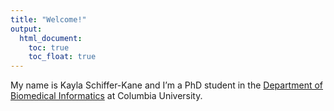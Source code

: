 ```yaml
---
title: "Welcome!"
output: 
  html_document:
    toc: true
    toc_float: true
---
```



My name is Kayla Schiffer-Kane and I'm a PhD student in the [Department of Biomedical Informatics](https://www.dbmi.columbia.edu/) at Columbia University. 